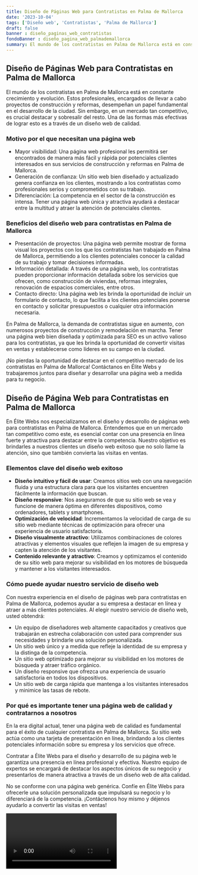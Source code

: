 ```yaml
---
title: Diseño de Páginas Web para Contratistas en Palma de Mallorca
date: '2023-10-04'
tags: ['Diseño web', 'Contratistas', 'Palma de Mallorca']
draft: false
banner : diseño_paginas_web_contratistas
fondoBanner : diseño_pagina_web_palmademallorca
summary: El mundo de los contratistas en Palma de Mallorca está en constante crecimiento y evolución. Estos profesionales, encargados de llevar a cabo proyectos de construcción y reformas, desempeñan un papel fundamental en el desarrollo de la ciudad. Sin embargo, en un mercado tan competitivo, es crucial destacar y sobresalir del resto. Una de las formas más efectivas de lograr esto es a través de un diseño web de calidad.
---
```


## Diseño de Páginas Web para Contratistas en Palma de Mallorca

El mundo de los contratistas en Palma de Mallorca está en constante crecimiento y evolución. Estos profesionales, encargados de llevar a cabo proyectos de construcción y reformas, desempeñan un papel fundamental en el desarrollo de la ciudad. Sin embargo, en un mercado tan competitivo, es crucial destacar y sobresalir del resto. Una de las formas más efectivas de lograr esto es a través de un diseño web de calidad.

### Motivo por el que necesitan una página web

- Mayor visibilidad: Una página web profesional les permitirá ser encontrados de manera más fácil y rápida por potenciales clientes interesados en sus servicios de construcción y reformas en Palma de Mallorca.
- Generación de confianza: Un sitio web bien diseñado y actualizado genera confianza en los clientes, mostrando a los contratistas como profesionales serios y comprometidos con su trabajo.
- Diferenciación: La competencia en el sector de la construcción es intensa. Tener una página web única y atractiva ayudará a destacar entre la multitud y atraer la atención de potenciales clientes.

### Beneficios del diseño web para contratistas en Palma de Mallorca

- Presentación de proyectos: Una página web permite mostrar de forma visual los proyectos con los que los contratistas han trabajado en Palma de Mallorca, permitiendo a los clientes potenciales conocer la calidad de su trabajo y tomar decisiones informadas.
- Información detallada: A través de una página web, los contratistas pueden proporcionar información detallada sobre los servicios que ofrecen, como construcción de viviendas, reformas integrales, renovación de espacios comerciales, entre otros.
- Contacto directo: Una página web les brinda la oportunidad de incluir un formulario de contacto, lo que facilita a los clientes potenciales ponerse en contacto y solicitar presupuestos o cualquier otra información necesaria.

En Palma de Mallorca, la demanda de contratistas sigue en aumento, con numerosos proyectos de construcción y remodelación en marcha. Tener una página web bien diseñada y optimizada para SEO es un activo valioso para los contratistas, ya que les brinda la oportunidad de convertir visitas en ventas y establecerse como líderes en su campo en la ciudad.

¡No pierdas la oportunidad de destacar en el competitivo mercado de los contratistas en Palma de Mallorca! Contáctanos en Élite Webs y trabajaremos juntos para diseñar y desarrollar una página web a medida para tu negocio.

<GifSeo />

<Cta />

## Diseño de Página Web para Contratistas en Palma de Mallorca

En Élite Webs nos especializamos en el diseño y desarrollo de páginas web para contratistas en Palma de Mallorca. Entendemos que en un mercado tan competitivo como este, es esencial contar con una presencia en línea fuerte y atractiva para destacar entre la competencia. Nuestro objetivo es brindarles a nuestros clientes un diseño web exitoso que no solo llame la atención, sino que también convierta las visitas en ventas.

### Elementos clave del diseño web exitoso

- **Diseño intuitivo y fácil de usar**: Creamos sitios web con una navegación fluida y una estructura clara para que los visitantes encuentren fácilmente la información que buscan.
- **Diseño responsive**: Nos aseguramos de que su sitio web se vea y funcione de manera óptima en diferentes dispositivos, como ordenadores, tablets y smartphones.
- **Optimización de velocidad**: Incrementamos la velocidad de carga de su sitio web mediante técnicas de optimización para ofrecer una experiencia de usuario satisfactoria.
- **Diseño visualmente atractivo**: Utilizamos combinaciones de colores atractivas y elementos visuales que reflejen la imagen de su empresa y capten la atención de los visitantes.
- **Contenido relevante y atractivo**: Creamos y optimizamos el contenido de su sitio web para mejorar su visibilidad en los motores de búsqueda y mantener a los visitantes interesados.

### Cómo puede ayudar nuestro servicio de diseño web

Con nuestra experiencia en el diseño de páginas web para contratistas en Palma de Mallorca, podemos ayudar a su empresa a destacar en línea y atraer a más clientes potenciales. Al elegir nuestro servicio de diseño web, usted obtendrá:

- Un equipo de diseñadores web altamente capacitados y creativos que trabajarán en estrecha colaboración con usted para comprender sus necesidades y brindarle una solución personalizada.
- Un sitio web único y a medida que refleje la identidad de su empresa y la distinga de la competencia.
- Un sitio web optimizado para mejorar su visibilidad en los motores de búsqueda y atraer tráfico orgánico.
- Un diseño responsive que ofrezca una experiencia de usuario satisfactoria en todos los dispositivos.
- Un sitio web de carga rápida que mantenga a los visitantes interesados y minimice las tasas de rebote.

### Por qué es importante tener una página web de calidad y contratarnos a nosotros

En la era digital actual, tener una página web de calidad es fundamental para el éxito de cualquier contratista en Palma de Mallorca. Su sitio web actúa como una tarjeta de presentación en línea, brindando a los clientes potenciales información sobre su empresa y los servicios que ofrece.

Contratar a Élite Webs para el diseño y desarrollo de su página web le garantiza una presencia en línea profesional y efectiva. Nuestro equipo de expertos se encargará de destacar los aspectos únicos de su negocio y presentarlos de manera atractiva a través de un diseño web de alta calidad.

No se conforme con una página web genérica. Confíe en Élite Webs para ofrecerle una solución personalizada que impulsará su negocio y lo diferenciará de la competencia. ¡Contáctenos hoy mismo y déjenos ayudarlo a convertir las visitas en ventas!

<Video />

<CtaBot job='Contratistas' city='Palma de Mallorca'/>

<Gmaps query='Palma de Mallorca+españa+maps' />